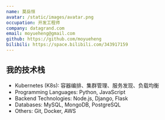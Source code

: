 ```yaml
---
name: 莫岳恒
avatar: /static/images/avatar.png
occupation: 开发工程师
company: datagrand.com
email: moyueheng@gmail.com
github: https://github.com/moyueheng
bilibili: https://space.bilibili.com/343917159
---
```


## 我的技术栈

- Kubernetes (K8s): 容器编排、集群管理、服务发现、负载均衡
- Programming Languages: Python, JavaScript
- Backend Technologies: Node.js, Django, Flask
- Databases: MySQL, MongoDB, PostgreSQL
- Others: Git, Docker, AWS
